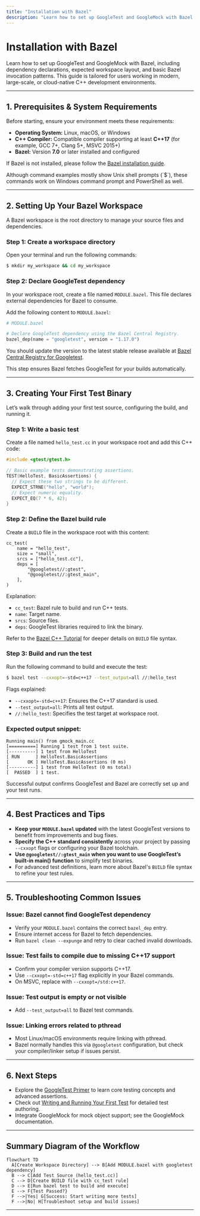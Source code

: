 ```yaml
---
title: "Installation with Bazel"
description: "Learn how to set up GoogleTest and GoogleMock with Bazel, including dependency declarations, expected workspace layout, and basic Bazel invocation patterns. Suitable for users working in modern, large-scale, or cloud-native C++ environments."
---
```


# Installation with Bazel

Learn how to set up GoogleTest and GoogleMock with Bazel, including dependency declarations, expected workspace layout, and basic Bazel invocation patterns. This guide is tailored for users working in modern, large-scale, or cloud-native C++ development environments.

---

## 1. Prerequisites & System Requirements

Before starting, ensure your environment meets these requirements:

- **Operating System:** Linux, macOS, or Windows
- **C++ Compiler:** Compatible compiler supporting at least **C++17** (for example, GCC 7+, Clang 5+, MSVC 2015+)
- **Bazel:** Version **7.0** or later installed and configured

If Bazel is not installed, please follow the [Bazel installation guide](https://bazel.build/install).


<Note>
Although command examples mostly show Unix shell prompts (`$`), these commands work on Windows command prompt and PowerShell as well.
</Note>

---

## 2. Setting Up Your Bazel Workspace

A Bazel workspace is the root directory to manage your source files and dependencies.

### Step 1: Create a workspace directory

Open your terminal and run the following commands:

```bash
$ mkdir my_workspace && cd my_workspace
```

### Step 2: Declare GoogleTest dependency

In your workspace root, create a file named `MODULE.bazel`. This file declares external dependencies for Bazel to consume.

Add the following content to `MODULE.bazel`:

```python
# MODULE.bazel

# Declare GoogleTest dependency using the Bazel Central Registry.
bazel_dep(name = "googletest", version = "1.17.0")
```

You should update the version to the latest stable release available at [Bazel Central Registry for Googletest](https://registry.bazel.build/modules/googletest).

This step ensures Bazel fetches GoogleTest for your builds automatically.

---

## 3. Creating Your First Test Binary

Let’s walk through adding your first test source, configuring the build, and running it.

### Step 1: Write a basic test

Create a file named `hello_test.cc` in your workspace root and add this C++ code:

```cpp
#include <gtest/gtest.h>

// Basic example tests demonstrating assertions.
TEST(HelloTest, BasicAssertions) {
  // Expect these two strings to be different.
  EXPECT_STRNE("hello", "world");
  // Expect numeric equality.
  EXPECT_EQ(7 * 6, 42);
}
```

### Step 2: Define the Bazel build rule

Create a `BUILD` file in the workspace root with this content:

```starlark
cc_test(
    name = "hello_test",
    size = "small",
    srcs = ["hello_test.cc"],
    deps = [
        "@googletest//:gtest",
        "@googletest//:gtest_main",
    ],
)
```

Explanation:

- `cc_test`: Bazel rule to build and run C++ tests.
- `name`: Target name.
- `srcs`: Source files.
- `deps`: GoogleTest libraries required to link the binary.

Refer to the [Bazel C++ Tutorial](https://docs.bazel.build/versions/main/tutorial/cpp.html) for deeper details on `BUILD` file syntax.

### Step 3: Build and run the test

Run the following command to build and execute the test:

```bash
$ bazel test --cxxopt=-std=c++17 --test_output=all //:hello_test
```

Flags explained:

- `--cxxopt=-std=c++17`: Ensures the C++17 standard is used.
- `--test_output=all`: Prints all test output.
- `//:hello_test`: Specifies the test target at workspace root.

### Expected output snippet:

```plaintext
Running main() from gmock_main.cc
[==========] Running 1 test from 1 test suite.
[----------] 1 test from HelloTest
[ RUN      ] HelloTest.BasicAssertions
[       OK ] HelloTest.BasicAssertions (0 ms)
[----------] 1 test from HelloTest (0 ms total)
[  PASSED  ] 1 test.
```

Successful output confirms GoogleTest and Bazel are correctly set up and your test runs.

---

## 4. Best Practices and Tips

- **Keep your `MODULE.bazel` updated** with the latest GoogleTest versions to benefit from improvements and bug fixes.
- **Specify the C++ standard consistently** across your project by passing `--cxxopt` flags or configuring your Bazel toolchain.
- **Use `@googletest//:gtest_main` when you want to use GoogleTest’s built-in main() function** to simplify test binaries.
- For advanced test definitions, learn more about Bazel's `BUILD` file syntax to refine your test rules.

---

## 5. Troubleshooting Common Issues

### Issue: Bazel cannot find GoogleTest dependency

- Verify your `MODULE.bazel` contains the correct `bazel_dep` entry.
- Ensure internet access for Bazel to fetch dependencies.
- Run `bazel clean --expunge` and retry to clear cached invalid downloads.

### Issue: Test fails to compile due to missing C++17 support

- Confirm your compiler version supports C++17.
- Use `--cxxopt=-std=c++17` flag explicitly in your Bazel commands.
- On MSVC, replace with `--cxxopt=/std:c++17`.

### Issue: Test output is empty or not visible

- Add `--test_output=all` to Bazel test commands.

### Issue: Linking errors related to pthread

- Most Linux/macOS environments require linking with pthread.
- Bazel normally handles this via `@googletest` configuration, but check your compiler/linker setup if issues persist.

---

## 6. Next Steps

- Explore the [GoogleTest Primer](primer.md) to learn core testing concepts and advanced assertions.
- Check out [Writing and Running Your First Test](../setup-usage-validation/writing-first-test.md) for detailed test authoring.
- Integrate GoogleMock for mock object support; see the GoogleMock documentation.

---

## Summary Diagram of the Workflow

```mermaid
flowchart TD
  A[Create Workspace Directory] --> B[Add MODULE.bazel with googletest dependency]
  B --> C[Add Test Source (hello_test.cc)]
  C --> D[Create BUILD file with cc_test rule]
  D --> E[Run bazel test to build and execute]
  E --> F{Test Passed?}
  F -->|Yes| G[Success: Start writing more tests]
  F -->|No| H[Troubleshoot setup and build issues]
```

---